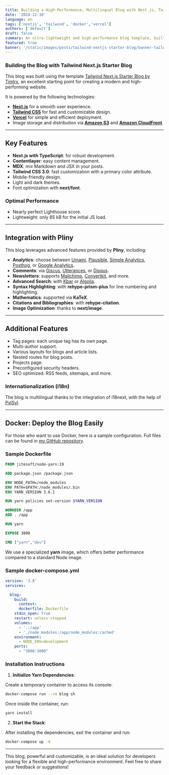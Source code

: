 ```yaml
---
title: Building a High-Performance, Multilingual Blog with Next.js, Tailwind, and Docker
date: '2024-12-10'
language: en
tags: ['nextjs', 'tailwind', 'docker','vercel']
authors: ['default']
draft: false
summary: An ultra-lightweight and high-performance blog template, built with Tailwind CSS, Next.js, and Docker, offering a smooth and multilingual experience.
featured: true
banner: '/static/images/posts/tailwind-nextjs-starter-blog/banner-tailwind-nextjs-starter-blog-02.png'
---
```


<FancyBoxImage 
  src="/static/images/posts/tailwind-nextjs-starter-blog/tailwind-nextjs-starter-blog-02.png" 
  alt="Banner" 
  width={2912}
  height={1632}      
/>

### Building the Blog with Tailwind Next.js Starter Blog

This blog was built using the template [Tailwind Next.js Starter Blog by Timlrx](https://github.com/timlrx/tailwind-nextjs-starter-blog), an excellent starting point for creating a modern and high-performing website.

It is powered by the following technologies:

- **[Next.js](https://nextjs.org/)** for a smooth user experience.
- **[Tailwind CSS](https://tailwindcss.com/)** for fast and customizable design.
- **[Vercel](https://vercel.com/)** for simple and efficient deployment.
- Image storage and distribution via **[Amazon S3](https://aws.amazon.com/s3/)** and **[Amazon CloudFront](https://aws.amazon.com/cloudfront/)**.

---

## Key Features

- **Next.js with TypeScript**: for robust development.
- **Contentlayer**: easy content management.
- **MDX**: mix Markdown and JSX in your posts.
- **Tailwind CSS 3.0**: fast customization with a primary color attribute.
- Mobile-friendly design.
- Light and dark themes.
- Font optimization with **next/font**.

### Optimal Performance

- Nearly perfect Lighthouse score.
- Lightweight: only 85 kB for the initial JS load.

<FancyBoxImage 
  src="/static/images/posts/tailwind-nextjs-starter-blog/performances-culturedevops.png" 
  alt="Lighthouse Report" 
  width={941}
  height={499}    
/>

---

## Integration with **Pliny**

This blog leverages advanced features provided by **Pliny**, including:

- **Analytics**: choose between [Umami](https://umami.is/), [Plausible](https://plausible.io/), [Simple Analytics](https://simpleanalytics.com/), [Posthog](https://posthog.com/), or [Google Analytics](https://analytics.google.com/analytics/web/).
- **Comments**: via [Giscus](https://giscus.app/), [Utterances](https://utteranc.es/), or [Disqus](https://disqus.com/).
- **Newsletters**: supports [Mailchimp](https://mailchimp.com/), [Convertkit](https://convertkit.com/), and more.
- **Advanced Search**: with [Kbar](https://kbar.vercel.app/) or [Algolia](https://www.algolia.com/).
- **Syntax Highlighting**: with **rehype-prism-plus** for line numbering and highlighting.
- **Mathematics**: supported via **KaTeX**.
- **Citations and Bibliographies**: with **rehype-citation**.
- **Image Optimization**: thanks to **next/image**.

---

## Additional Features

- Tag pages: each unique tag has its own page.
- Multi-author support.
- Various layouts for blogs and article lists.
- Nested routes for blog posts.
- Projects page.
- Preconfigured security headers.
- SEO optimized: RSS feeds, sitemaps, and more.

### Internationalization (i18n)

The blog is multilingual thanks to the integration of i18next, with the help of [PxlSyl](https://github.com/PxlSyl/tailwind-nextjs-starter-blog-i18n).

---

## Docker: Deploy the Blog Easily

For those who want to use Docker, here is a sample configuration. Full files can be found in [my GitHub repository](https://github.com/CultureDevOps/blog).

### Sample Dockerfile

```dockerfile
FROM jitesoft/node-yarn:19

ADD package.json /package.json

ENV NODE_PATH=/node_modules
ENV PATH=$PATH:/node_modules/.bin
ENV YARN_VERSION 3.6.1

RUN yarn policies set-version $YARN_VERSION

WORKDIR /app
ADD . /app

RUN yarn

EXPOSE 3000

CMD ["yarn","dev"]
```

We use a specialized **yarn** image, which offers better performance compared to a standard Node image.

### Sample docker-compose.yml

```yml
version: '3.8'
services:

  blog:
    build:
      context: .
      dockerfile: Dockerfile
    stdin_open: true
    restart: unless-stopped
    volumes:
      - '.:/app'
      - './node_modules:/app/node_modules:cached'
    environment:
      - NODE_ENV=development
    ports:
      - "3000:3000"
```

### Installation Instructions

1. **Initialize Yarn Dependencies**:
   
Create a temporary container to access its console:
```bash
docker-compose run --rm blog sh
```
Once inside the container, run:
```bash
yarn install
```

2. **Start the Stack**:
   
After installing the dependencies, exit the container and run:
```bash
docker-compose up -d
```

---

This blog, powerful and customizable, is an ideal solution for developers looking for a flexible and high-performance environment. Feel free to share your feedback or suggestions!


